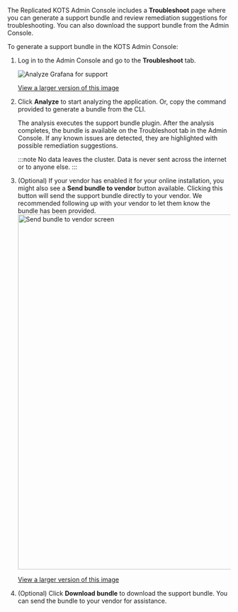 The Replicated KOTS Admin Console includes a **Troubleshoot** page where you can generate a support bundle and review remediation suggestions for troubleshooting. You can also download the support bundle from the Admin Console.

To generate a support bundle in the KOTS Admin Console:

1. Log in to the Admin Console and go to the **Troubleshoot** tab.

   ![Analyze Grafana for support](/images/troubleshoot.png)

   [View a larger version of this image](/images/troubleshoot.png)

1. Click **Analyze** to start analyzing the application. Or, copy the command provided to generate a bundle from the CLI.

   The analysis executes the support bundle plugin. After the analysis completes, the bundle is available on the Troubleshoot tab in the Admin Console. If any known issues are detected, they are highlighted with possible remediation suggestions.

   :::note
   No data leaves the cluster. Data is never sent across the internet or to anyone else.
   :::

1. (Optional) If your vendor has enabled it for your online installation, you might also see a **Send bundle to vendor** button available. Clicking this button will send the support bundle directly to your vendor. We recommended following up with your vendor to let them know the bundle has been provided.
    <img alt="Send bundle to vendor screen" src="/images/send-bundle-to-vendor.png" width="800px"/>

    [View a larger version of this image](/images/send-bundle-to-vendor.png)

1. (Optional) Click **Download bundle** to download the support bundle. You can send the bundle to your vendor for assistance.